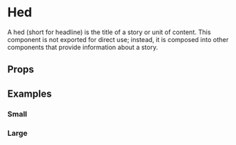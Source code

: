 
# Hed

A hed (short for headline) is the title of a story or unit of content. This component is not exported for direct use; instead, it is composed into other components that provide information about a story.

## Props

<Props of={Hed} />

## Examples

### Small

<Preview>
  <Story id="hed--small" />
</Preview>

### Large

<Preview>
  <Story id="hed--large" />
</Preview>
